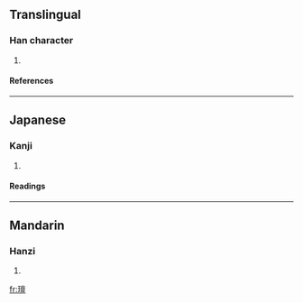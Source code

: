==Translingual==
===Han character===
{{Han char|rn=96|rad=玉|as=13|sn=17|four=|canj=一土卜田一 (MGYWM)}}
# {{defn|Han|sort=玉13}}
====References====
{{Han ref|kx=0743.120|dkj=21282|hdz=21142.060|uh=74AE|ud=29870}}

----
==Japanese==
===Kanji===
{{ja-kanji|grade=|rs=玉13}}
# {{defn|Japanese}} 
====Readings====
{{ja-readings|on=[[たん]] (tan)|kun=[[たま]] (tama)|nanori=}}

----
==Mandarin==
===Hanzi===
{{cmn-hanzi|pin=[[tǎn]] (tan3)|wg=t'an<sup>3</sup>}}
# {{defn|Mandarin}}

[[fr:璮]]